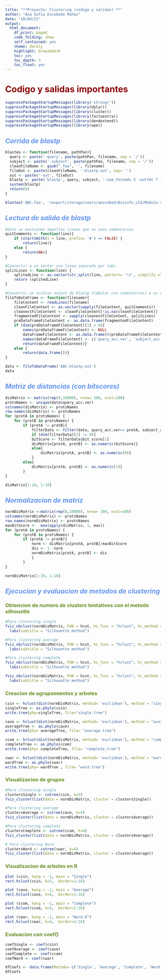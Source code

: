 ```yaml
---
title: "**Proyecto: Clustering (codigo y salidas) **"
author: "Ana Sofia Escobedo Muñoz"
date: "10/04/21"
output: 
  html_document:
    df_print: paged
    code_folding: show
    self_contained: yes
    theme: darkly
    highlight: breezedark
    toc: yes
    toc_depth: 3
    toc_float: yes
---
```


# <span style="color:darkred"> **Codigo y salidas importantes** </span>

```R
suppressPackageStartupMessages(library('stringr'))
suppressPackageStartupMessages(library(dplyr))
suppressPackageStartupMessages(library(cluster))
suppressPackageStartupMessages(library(factoextra))
suppressPackageStartupMessages(library(dendextend))
suppressPackageStartupMessages(library(ape))
```


## <span style="color:cornflowerblue">  _Corrida de blastp_  </span>


```R
blasteo <- function(filename, pathPan){
  query <- paste('-query', paste(pathPan, filename, sep = '/'))
  subject <- paste('-subject', paste(pathPan, filename, sep = '/'))
  cleanFileName <- gsub(".faa", '', filename)
  fileOut <- paste(cleanFileName, '-blastp.out', sep= '')
  out <- paste('-out', fileOut)
  blastp <- paste('blastp', query, subject, '-num_threads 5 -outfmt 7 -max_hsps 1 -use_sw_tback', out)
  system(blastp)
  return(0)
}

blasteo('ABC.faa', '/export/storage/users/aescobed/Bioinfo_LCG/Modulo-4/Proyecto')
```


## <span style="color:cornflowerblue">  _Lectura de salida de blastp_  </span>


```R
#Solo se mantienen aquellas lineas que no sean comentarios
quitComments <- function(line){
	if (startsWith(x = line, prefix= '#') == FALSE) {
		return(line)}
	else {
		return(NA)}
}

#Convertir a un vector una linea separada por tabs 
splitLines <- function(line) {
	splitedLine <- as.vector(str_split(line, pattern= '\t', simplify =TRUE))
	return (splitedLine)
}

#Convertir un archivo output de blastp (tabular con comentarios) a un data frame sin comentarios
fileToDataFrame <- function(filename){
	fileContent <- readLines(filename)
	cleanFileContent <- as.vector(sapply(fileContent, quitComments))
	cleanestFileContent <- cleanFileContent[!is.na(cleanFileContent)]
	fragmentedFileContent <- sapply(cleanestFileContent, splitLines)
	preDataframeFileContent <- as.data.frame(fragmentedFileContent)
	if (dim(preDataframeFileContent)[1] > 0){
		names(preDataframeFileContent) <- NULL
		dataFrameFileContent <- as.data.frame(t(preDataframeFileContent))
		names(dataFrameFileContent) <- c('query_acc.ver', 'subject_acc.ver', '%_identity', 'alignment_length', 'mismatches', 'gap_opens', 'q._start', 'q._end', 's._start', 's. end', 'evalue', 'bit_score')
		return(dataFrameFileContent)}
	else {
		return(data.frame())}
}

data <- fileToDataFrame('ABC-blastp.out')
data
```


## <span style="color:cornflowerblue">  _Matriz de distancias (con bitscores)_  </span>

```R
disMatrix <- matrix(rep(0,10000), nrow= 100, ncol=100)
protsNames <- unique(data$query_acc.ver)
colnames(disMatrix) <- protsNames
row.names(disMatrix) <- protsNames
for (protA in protsNames) {
	for (protB in protsNames) {
		if (protA != protB){
			filterData <- filter(data, query_acc.ver== protA, subject_acc.ver == protB)
			if (dim(filterData)[1] != 0){
			bitScore <- filterData$bit_score[1]
			disMatrix[protA, protB] <- as.numeric(bitScore)}
			else{
				disMatrix[protA, protB] <- as.numeric(0)}
			}
		else{
			disMatrix[protA, protB] <- as.numeric(1)}
		}
}

disMatrix[1:10, 1:10]
```


## <span style="color:cornflowerblue">  _Normalizacion de matriz_  </span>


```R
normDisMatrix <-matrix(rep(0,10000), nrow= 100, ncol=100)
colnames(normDisMatrix) <- protsNames
row.names(normDisMatrix) <- protsNames
maxBitScore <-  max(apply(disMatrix, 1, max))
for (protA in protsNames) {
	for (protB in protsNames) {
		if (protA != protB){
			norm <- disMatrix[protA, protB]/maxBitScore
			dis <- 1- norm
			normDisMatrix[protA, protB] <- dis
			}
		}
}

normDisMatrix[1:10, 1:10]
```


## <span style="color:cornflowerblue">  _Ejecucion y evaluacion de metodos de clustering_  </span>

### <span style="color:olivedrab"> Obtencion de numero de clusters tentativos con el metodo silhouette </span>

```R
#Para clustering single 
fviz_nbclust(normDisMatrix, FUN = hcut, hc_func = "hclust", hc_method = "single", method = "silhouette", k.max = 10) +
  labs(subtitle = "Silhouette method")
```

```R
#Para clustering average 
fviz_nbclust(normDisMatrix, FUN = hcut, hc_func = "hclust", hc_method = "average", method = "silhouette", k.max = 10) +
  labs(subtitle = "Silhouette method")
```

```R
#Para clustering complete 
fviz_nbclust(normDisMatrix, FUN = hcut, hc_func = "hclust", hc_method = "complete", method = "silhouette", k.max = 10) +
  labs(subtitle = "Silhouette method")
```


```R
fviz_nbclust(normDisMatrix, FUN = hcut, hc_func = "hclust", hc_method = "ward.D2", method = "silhouette", k.max = 10) +
  labs(subtitle = "Silhouette method")
```

### <span style="color:olivedrab"> Creacion de agrupamientos y arboles </span>


```R
csin <- hclust(dist(normDisMatrix, method= 'euclidean'), method = "single")
singleTree <- as.phylo(csin)
write.tree(phy=singleTree, file="single.tree")

cave <- hclust(dist(normDisMatrix, method= 'euclidean'), method = "average")
averageTree <- as.phylo(cave)
write.tree(phy= averageTree, file= "average.tree")

ccom <- hclust(dist(normDisMatrix, method= 'euclidean'), method = "complete")
completeTree <- as.phylo(ccom)
write.tree(phy= completeTree, file= "complete.tree")

cwar <- hclust(dist(normDisMatrix, method= 'euclidean'), method = "ward.D2")
wardTree <- as.phylo(cwar)
write.tree(phy= wardTree , file= "ward.tree")
```



### <span style="color:olivedrab"> Visualizacion de grupos </span>


```R
#Para clustering single 
clustersSingle <- cutree(csin, k=5)
fviz_cluster(list(data = normDisMatrix, cluster = clustersSingle))
```


```R
#Para clustering average
clustersAverage <- cutree(cave, k=4)
fviz_cluster(list(data = normDisMatrix, cluster = clustersAverage))
```


```R
#Para clustering complete 
clustersComplete <- cutree(ccom, k=4)
fviz_cluster(list(data = normDisMatrix, cluster = clustersAverage))
```


```R
# Para clustering Ward
clustersWard <- cutree(cwar, k=4)
fviz_cluster(list(data = normDisMatrix, cluster = clustersAverage))
```


### <span style="color:olivedrab"> Visualizacion de arboles en R </span>


```R
plot (csin, hang = -1, main = "Single")
rect.hclust(csin, k=5,  border=1:16)
```


```R
plot (cave, hang = -1, main = "Average")
rect.hclust(cave, k=4,  border=1:16)
```


```R
plot (ccom, hang = -1, main = "Complete")
rect.hclust(ccom, k=5,  border=1:16)
```


```R
plot (cwar, hang = -1, main = "Ward.D")
rect.hclust(cwar, k=4,  border=1:16)
```


### <span style="color:olivedrab"> Evaluacion con coef() </span>

```R
coefSingle <- coef(csin)
coefAverage <- coef(cave)
coefComplete <- coef(ccom)
coefWard <- coef(cwar)

dfCoefs <- data.frame(Metodo= c('Single', 'Average', 'Complete', 'Ward'), Coeficiente = c(coefSingle, coefAverage, coefComplete, coefWard))
dfCoefs
```

